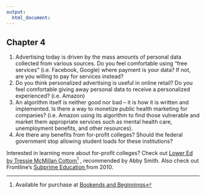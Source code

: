 ```yaml
---
output:
  html_document:
---
```



## Chapter 4 
1. Advertising today is driven by the mass amounts of personal data collected from various sources. Do you feel comfortable using “free services” (i.e. Facebook, Google) where payment is your data?  If not, are you willing to pay for services instead? 
1. Do you think personalized advertising is useful in online retail? Do you feel comfortable giving away personal data to receive a personalized experienced? (i.e. Amazon) 
1. An algorithm itself is neither good nor bad – it is how it is written and implemented.  Is there a way to monetize public health marketing for companies? (i.e. Amazon using its algorithm to find those vulnerable and market them appropriate services such as mental health care, unemployment benefits, and other resources). 
1. Are there any benefits from for-profit colleges? Should the federal government stop allowing student loads for these institutions?  


Interested in learning more about for-profit colleges? Check out <a href="https://thenewpress.com/books/lower-ed" target = "_blank"> Lower Ed by Tressie McMillan Cottom<a/>^[Available for purchase at [Bookends and Beginnings](https://www.bookendsandbeginnings.com/book/9781620974384)] , recommended by Abby Smith.  Also check out Frontline's <a href = "https://www.pbs.org/video/frontline-subprime-education/" target = "_blank" > Subprime Education </a>  from 2010.   




